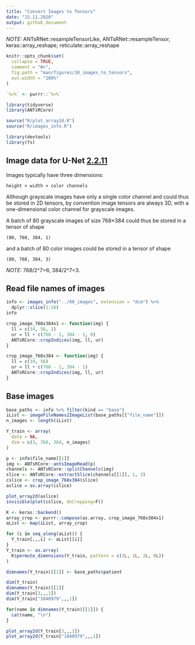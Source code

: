 ```yaml
---
title: "Convert Images to Tensors"
date: "15.11.2020"
output: github_document
---
```


*NOTE:* ANTsRNet::resampleTensorLike, ANTsRNet::resampleTensor,
keras::array_reshape, reticulate::array_reshape

```r
knitr::opts_chunk$set(
  collapse = TRUE,
  comment = "#>",
  fig.path = "man/figures/10_images_to_tensors",
  out.width = "100%"
)

`%>%` <- purrr::`%>%`

library(tidyverse)
library(ANTsRCore)

source("R/plot_array2d.R")
source("R/images_info.R")

library(devtools)
library(fs)
```


## Image data for U-Net [2.2.11](https://livebook.manning.com/book/deep-learning-with-r/chapter-2/48)

Images typically have three dimensions:
```
height × width × color channels
```
Although grayscale images have only a single color channel 
and could thus be stored in 2D tensors, by convention 
image tensors are always 3D, with a one-dimensional color channel
for grayscale images. 

A batch of 80 grayscale images of size 768×384 could thus
be stored in a tensor of shape 
```
(80, 768, 384, 1)
```
and a batch of 80 color images could be stored in a  tensor of shape
```
(80, 768, 384, 3)
```

*NOTE:* 768/2^7=6, 384/2^7=3.


## Read file names of images

```r
info <- images_info("../80_images", extension = "dcm") %>% 
  dplyr::slice(1:16)
info
```

```r
crop_image_768x384x1 <- function(img) {
  ll = c(34, 56, 1)
  ur = ll + c(768 - 1, 384 - 1, 0)
  ANTsRCore::cropIndices(img, ll, ur)
}

crop_image_768x384 <- function(img) {
  ll = c(34, 56)
  ur = ll + c(768 - 1, 384 - 1)
  ANTsRCore::cropIndices(img, ll, ur)
}
```

## Base images

```r
base_paths <- info %>% filter(kind == "base")
iList <- imageFileNames2ImageList(base_paths[["file_name"]])
n_images <- length(iList)

Y_train <- array(
  data = NA, 
  dim = c(3, 768, 384, n_images)
)
```


```r
p <- info$file_name[[1]]
img <- ANTsRCore::antsImageRead(p)
channels <- ANTsRCore::splitChannels(img)
slice <- ANTsRCore::extractSlice(channels[[1]], 1, 3)
cslice <- crop_image_768x384(slice)
aslice = as.array(cslice)

plot_array2d(aslice)
invisible(plot(cslice, doCropping=F))
```

```r
K <- keras::backend()
array_crop <- purrr::compose(as.array, crop_image_768x384x1)
aList <- map(iList, array_crop)

for (i in seq_along(aList)) {
  Y_train[,,,i] <- aList[[i]]
}
Y_train <- as.array(
  K$permute_dimensions(Y_train, pattern = c(3L, 1L, 2L, 0L))
)

dimnames(Y_train)[[1]] <- base_paths$patient
```

```r
dim(Y_train)
dimnames(Y_train)[[1]]
dim(Y_train[3,,,1])
dim(Y_train["1040979",,,1])

```

```r
for(name in dimnames(Y_train)[[1]]) {
  cat(name, "\n")
}
```

```r
plot_array2d(Y_train[3,,,1])
plot_array2d(Y_train["1040979",,,1])
```

